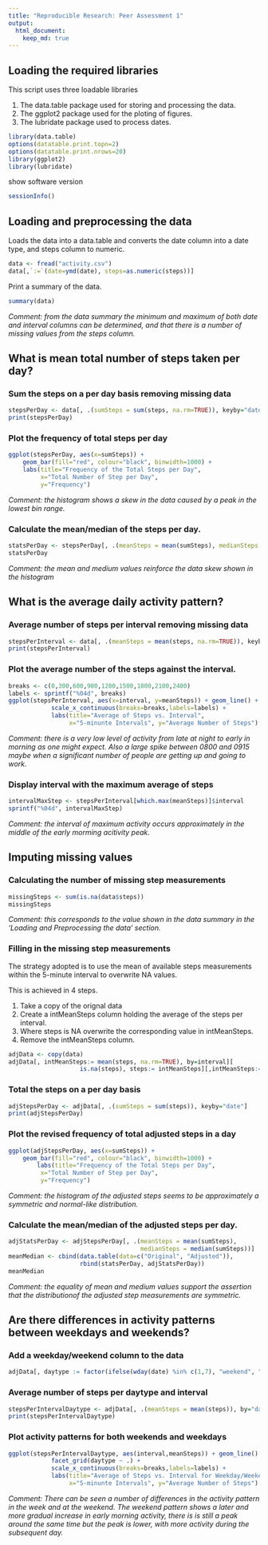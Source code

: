 ```yaml
---
title: "Reproducible Research: Peer Assessment 1"
output: 
  html_document:
    keep_md: true
---
```


## Loading the required libraries
This script uses three loadable libraries

1. The data.table package used for storing and processing the data.
2. The ggplot2 package used for the ploting of figures.
3. The lubridate package used to process dates.

```r
library(data.table)
options(datatable.print.topn=2)
options(datatable.print.nrows=20)
library(ggplot2)
library(lubridate)
```

show software version

```r
sessionInfo()
```

## Loading and preprocessing the data
Loads the data into a data.table and converts the date column into a date type, and steps column to numeric.

```r
data <- fread("activity.csv")
data[,`:=`(date=ymd(date), steps=as.numeric(steps))]
```

Print a summary of the data.

```r
summary(data)
```

*Comment: from the data summary the minimum and maximum of both date and interval columns can be determined, and that there is a number of missing values from the steps column.*


## What is mean total number of steps taken per day?

### Sum the steps on a per day basis removing missing data

```r
stepsPerDay <- data[, .(sumSteps = sum(steps, na.rm=TRUE)), keyby="date"]
print(stepsPerDay)
```

### Plot the frequency of total steps per day

```r
ggplot(stepsPerDay, aes(x=sumSteps)) +
    geom_bar(fill="red", colour="black", binwidth=1000) +
    labs(title="Frequency of the Total Steps per Day",
         x="Total Number of Step per Day",
         y="Frequency")
```

*Comment: the histogram shows a skew in the data caused by a peak in the lowest bin range.*

### Calculate the mean/median of the steps per day.

```r
statsPerDay <- stepsPerDay[, .(meanSteps = mean(sumSteps), medianSteps = median(sumSteps))]
statsPerDay
```

*Comment: the mean and medium values reinforce the data skew shown in the histogram*

## What is the average daily activity pattern?

### Average number of steps per interval removing missing data 

```r
stepsPerInterval <- data[, .(meanSteps = mean(steps, na.rm=TRUE)), keyby="interval"]
print(stepsPerInterval)
```

### Plot the average number of the steps against the interval.

```r
breaks <- c(0,300,600,900,1200,1500,1800,2100,2400)
labels <- sprintf("%04d", breaks)
ggplot(stepsPerInterval, aes(x=interval, y=meanSteps)) + geom_line() +
            scale_x_continuous(breaks=breaks,labels=labels) +
            labs(title="Average of Steps vs. Interval",
                 x="5-minunte Intervals", y="Average Number of Steps")
```

*Comment: there is a very low level of activity from late at night to early in morning as one might expect.  Also a large spike between 0800 and 0915 maybe when a significant number of people are getting up and going to work.*

### Display interval with the maximum average of steps

```r
intervalMaxStep <- stepsPerInterval[which.max(meanSteps)]$interval
sprintf("%04d", intervalMaxStep)
```

*Comment: the interval of maximum activity occurs approximately in the middle of the early morming acitivity peak.*

## Imputing missing values

### Calculating the number of missing step measurements

```r
missingSteps <- sum(is.na(data$steps))
missingSteps
```

*Comment: this corresponds to the value shown in the data summary in the 'Loading and Preprocessing the data' section.*

### Filling in the missing step measurements

The strategy adopted is to use the mean of available steps measurements within the 5-minute interval to overwrite NA values.

This is achieved in 4 steps.

1. Take a copy of the orignal data
2. Create a intMeanSteps column holding the average of the steps per interval.
3. Where steps is NA overwrite the corresponding value in intMeanSteps.
4. Remove the intMeanSteps column.

```r
adjData <- copy(data)
adjData[, intMeanSteps:= mean(steps, na.rm=TRUE), by=interval][
                    is.na(steps), steps:= intMeanSteps][,intMeanSteps:=NULL]
```

### Total the steps on a per day basis

``` r
adjStepsPerDay <- adjData[, .(sumSteps = sum(steps)), keyby="date"]
print(adjStepsPerDay)
```

### Plot the revised frequency of total adjusted steps in a day

```r
ggplot(adjStepsPerDay, aes(x=sumSteps)) + 
    geom_bar(fill="red", colour="black", binwidth=1000) +
        labs(title="Frequency of the Total Steps per Day",
         x="Total Number of Step per Day",
         y="Frequency")
```

*Comment: the histogram of the adjusted steps seems to be approximately a symmetric and normal-like distribution.*

### Calculate the mean/median of the adjusted steps per day.

```r
adjStatsPerDay <- adjStepsPerDay[, .(meanSteps = mean(sumSteps),
                                     medianSteps = median(sumSteps))]
meanMedian <- cbind(data.table(data=c("Original", "Adjusted")),
                    rbind(statsPerDay, adjStatsPerDay))
meanMedian
```

*Comment: the equality of mean and medium values support the assertion that the distributionof the adjusted step measurements are symmetric.*

## Are there differences in activity patterns between weekdays and weekends?

### Add a weekday/weekend column to the data

```r
adjData[, daytype := factor(ifelse(wday(date) %in% c(1,7), "weekend", "weekday"))]
```

### Average number of steps per daytype and interval

```r
stepsPerIntervalDaytype <- adjData[, .(meanSteps = mean(steps)), by="daytype,interval"]
print(stepsPerIntervalDaytype)
```

### Plot activity patterns for both weekends and weekdays

```r
ggplot(stepsPerIntervalDaytype, aes(interval,meanSteps)) + geom_line() +
            facet_grid(daytype ~ .) +
            scale_x_continuous(breaks=breaks,labels=labels) +
            labs(title="Average of Steps vs. Interval for Weekday/Weekends",
                 x="5-minunte Intervals", y="Average Number of Steps")
```

*Comment: There can be seen a number of differences in the activity pattern in the week and at the weekend.  The weekend pattern shows a later and more gradual increase in early morning activity, there is is still a peak around the same time but the peak is lower, with more activity during the subsequent day.*
